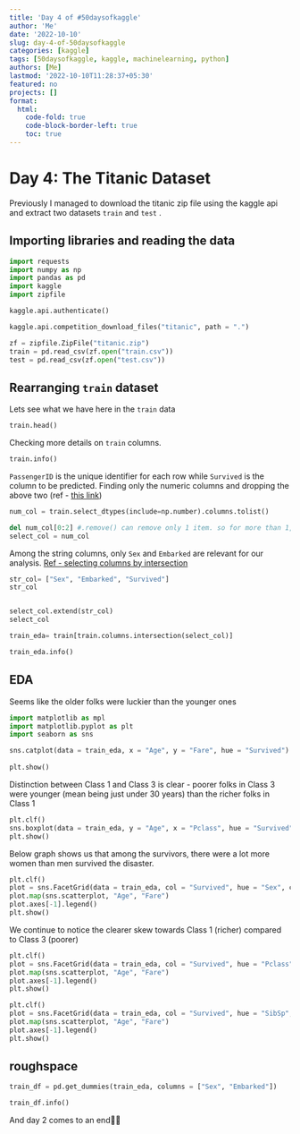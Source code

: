 ```yaml
---
title: 'Day 4 of #50daysofkaggle'
author: 'Me'
date: '2022-10-10'
slug: day-4-of-50daysofkaggle
categories: [kaggle]
tags: [50daysofkaggle, kaggle, machinelearning, python]
authors: [Me]
lastmod: '2022-10-10T11:28:37+05:30'
featured: no
projects: []
format:
  html:
    code-fold: true
    code-block-border-left: true
    toc: true
---
```


# Day 4: The Titanic Dataset

Previously I managed to download the titanic zip file using the kaggle api and extract two datasets `train` and `test` .

## Importing libraries and reading the data

```python
import requests
import numpy as np
import pandas as pd
import kaggle 
import zipfile 

kaggle.api.authenticate()

kaggle.api.competition_download_files("titanic", path = ".")

zf = zipfile.ZipFile("titanic.zip")
train = pd.read_csv(zf.open("train.csv"))
test = pd.read_csv(zf.open("test.csv"))
```

## Rearranging `train` dataset

Lets see what we have here in the `train` data

```python
train.head()
```

Checking more details on `train` columns.

```python
train.info()
```

`PassengerID` is the unique identifier for each row while `Survived` is the column to be predicted. Finding only the numeric columns and dropping the above two (ref - [this link](https://thispointer.com/python-how-to-remove-multiple-elements-from-list/#:~:text=Remove%20Multiple%20elements%20from%20list%20by%20index%20range%20using%20del,can%20use%20del%20keyword%20i.e.&text=It%20will%20delete%20the%20elements,from%20index1%20to%20index2%20%E2%80%93%201.))

```python
num_col = train.select_dtypes(include=np.number).columns.tolist()

del num_col[0:2] #.remove() can remove only 1 item. so for more than 1, use for loop 
select_col = num_col
```

Among the string columns, only `Sex` and `Embarked` are relevant for our analysis. [Ref - selecting columns by intersection](https://stackoverflow.com/questions/40636514/selecting-columns-by-list-and-columns-are-subset-of-list)

```python
str_col= ["Sex", "Embarked", "Survived"]
str_col


select_col.extend(str_col)
select_col

train_eda= train[train.columns.intersection(select_col)]

train_eda.info()
```

## EDA

Seems like the older folks were luckier than the younger ones

```python
import matplotlib as mpl
import matplotlib.pyplot as plt
import seaborn as sns

sns.catplot(data = train_eda, x = "Age", y = "Fare", hue = "Survived")
            
plt.show()
```

Distinction between Class 1 and Class 3 is clear - poorer folks in Class 3 were younger (mean being just under 30 years) than the richer folks in Class 1

```python
plt.clf()
sns.boxplot(data = train_eda, y = "Age", x = "Pclass", hue = "Survived")
plt.show()
```

Below graph shows us that among the survivors, there were a lot more women than men survived the disaster.

```python
plt.clf()
plot = sns.FacetGrid(data = train_eda, col = "Survived", hue = "Sex", col_wrap = 2)
plot.map(sns.scatterplot, "Age", "Fare")
plot.axes[-1].legend()
plt.show()
```

We continue to notice the clearer skew towards Class 1 (richer) compared to Class 3 (poorer)

```python
plt.clf()
plot = sns.FacetGrid(data = train_eda, col = "Survived", hue = "Pclass", col_wrap = 2)
plot.map(sns.scatterplot, "Age", "Fare")
plot.axes[-1].legend()
plt.show()
```

```python

plt.clf()
plot = sns.FacetGrid(data = train_eda, col = "Survived", hue = "SibSp", col_wrap = 2)
plot.map(sns.scatterplot, "Age", "Fare")
plot.axes[-1].legend()
plt.show()
```

## roughspace

```python


train_df = pd.get_dummies(train_eda, columns = ["Sex", "Embarked"])

train_df.info()
```

And day 2 comes to an end🤷‍♂️
